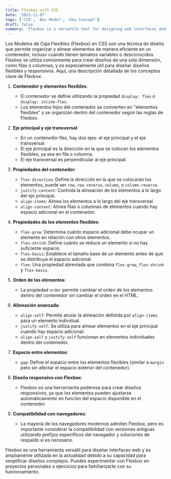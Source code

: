 ```yaml
---
title: Flexbox with CSS
date: '2023-11-07'
tags: ['CSS', 'Box Model', 'Key Concept']
draft: false
summary: 'Flexbox is a versatile tool for designing web interfaces and is widely used today due to its ability to simplify complex designs'
---
```


Los Modelos de Caja Flexibles (Flexbox) en CSS son una técnica de diseño que permite organizar y alinear elementos de manera eficiente en un contenedor, incluso cuando tienen tamaños variables o desconocidos. Flexbox se utiliza comúnmente para crear diseños de una sola dimensión, como filas o columnas, y es especialmente útil para diseñar diseños flexibles y responsivos. Aquí, una descripción detallada de los conceptos clave de Flexbox:

1. **Contenedor y elementos flexibles**:
   - El contenedor se define utilizando la propiedad `display: flex` o `display: inline-flex`.
   - Los elementos hijos del contenedor se convierten en "elementos flexibles" y se organizan dentro del contenedor según las reglas de Flexbox.

2. **Eje principal y eje transversal**:
   - En un contenedor flex, hay dos ejes: el eje principal y el eje transversal.
   - El eje principal es la dirección en la que se colocan los elementos flexibles, ya sea en fila o columna.
   - El eje transversal es perpendicular al eje principal.

3. **Propiedades del contenedor**:
   - `flex-direction`: Define la dirección en la que se colocarán los elementos, puede ser `row`, `row-reverse`, `column`, o `column-reverse`.
   - `justify-content`: Controla la alineación de los elementos a lo largo del eje principal.
   - `align-items`: Alinea los elementos a lo largo del eje transversal.
   - `align-content`: Alinea filas o columnas de elementos cuando hay espacio adicional en el contenedor.

4. **Propiedades de los elementos flexibles**:
   - `flex-grow`: Determina cuánto espacio adicional debe ocupar un elemento en relación con otros elementos.
   - `flex-shrink`: Define cuánto se reduce un elemento si no hay suficiente espacio.
   - `flex-basis`: Establece el tamaño base de un elemento antes de que se distribuya el espacio adicional.
   - `flex`: Una propiedad abreviada que combina `flex-grow`, `flex-shrink` y `flex-basis`.

5. **Orden de los elementos**:
   - La propiedad `order` permite cambiar el orden de los elementos dentro del contenedor sin cambiar el orden en el HTML.

6. **Alineación avanzada**:
   - `align-self`: Permite anular la alineación definida por `align-items` para un elemento individual.
   - `justify-self`: Se utiliza para alinear elementos en el eje principal cuando hay espacio adicional.
   - `align-self` y `justify-self` funcionan en elementos individuales dentro del contenedor.

7. **Espacio entre elementos**:
   - `gap`: Define el espacio entre los elementos flexibles (similar a `margin` pero sin afectar el espacio exterior del contenedor).

8. **Diseño responsivo con Flexbox**:
   - Flexbox es una herramienta poderosa para crear diseños responsivos, ya que los elementos pueden ajustarse automáticamente en función del espacio disponible en el contenedor.

9. **Compatibilidad con navegadores**:
   - La mayoría de los navegadores modernos admiten Flexbox, pero es importante considerar la compatibilidad con versiones antiguas utilizando prefijos específicos del navegador y soluciones de respaldo si es necesario.

Flexbox es una herramienta versátil para diseñar interfaces web y es ampliamente utilizada en la actualidad debido a su capacidad para simplificar diseños complejos. Puedes experimentar con Flexbox en proyectos personales o ejercicios para familiarizarte con su funcionamiento.